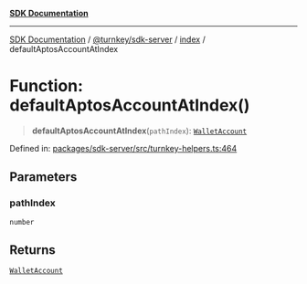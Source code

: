 [**SDK Documentation**](../../../../README.mdx)

***

[SDK Documentation](../../../../packages.mdx) / [@turnkey/sdk-server](../../README.mdx) / [index](../README.mdx) / defaultAptosAccountAtIndex

# Function: defaultAptosAccountAtIndex()

> **defaultAptosAccountAtIndex**(`pathIndex`): [`WalletAccount`](../interfaces/WalletAccount.mdx)

Defined in: [packages/sdk-server/src/turnkey-helpers.ts:464](https://github.com/tkhq/sdk/blob/fd49bfe86475c8603b3eb385aa101efa36fa32fc/packages/sdk-server/src/turnkey-helpers.ts#L464)

## Parameters

### pathIndex

`number`

## Returns

[`WalletAccount`](../interfaces/WalletAccount.mdx)
